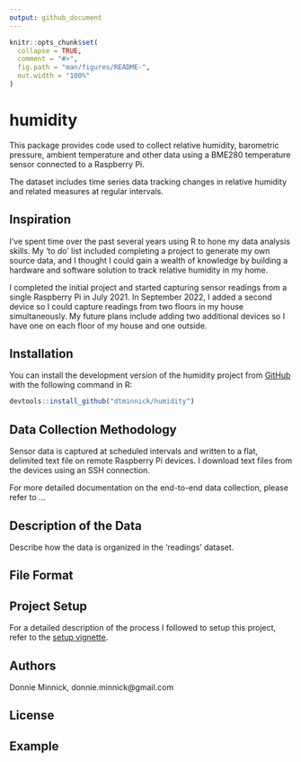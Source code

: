 ```yaml
---
output: github_document
---
```


<!-- README.md is generated from README.Rmd. Please edit that file -->

```r
knitr::opts_chunk$set(
  collapse = TRUE,
  comment = "#>",
  fig.path = "man/figures/README-",
  out.width = "100%"
)
```

# humidity

<!-- badges: start -->
<!-- badges: end -->

This package provides code used to collect relative humidity, barometric pressure, 
ambient temperature and other data using a BME280 temperature sensor connected to 
a Raspberry Pi.

The dataset includes time series data tracking changes in relative humidity and
related measures at regular intervals.

## Inspiration

I've spent time over the past several years using R to hone my data analysis skills.
My 'to do' list included completing a project to generate my own source data, and I thought
I could gain a wealth of knowledge by building a hardware and software solution
to track relative humidity in my home.

I completed the initial project and started capturing sensor readings from a single
Raspberry Pi in July 2021.  In September 2022, I added a second device so I could
capture readings from two floors in my house simultaneously.  My future plans include
adding two additional devices so I have one on each floor of my house and one outside.

## Installation

You can install the development version of the humidity project from 
[GitHub](https://github.com/) with the following command in R:

``` r
devtools::install_github("dtminnick/humidity")
```

## Data Collection Methodology

Sensor data is captured at scheduled intervals and written to a flat, delimited 
text file on remote Raspberry Pi devices.  I download text files from the devices 
using an SSH connection.

For more detailed documentation on the end-to-end data collection, please refer to
...

## Description of the Data

Describe how the data is organized in the 'readings' dataset.

## File Format

## Project Setup

For a detailed description of the process I followed to setup this project, refer
to the [setup vignette](setup.html).

## Authors

Donnie Minnick, donnie.minnick@gmail.com

## License



## Example


